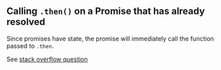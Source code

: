 ## Calling `.then()` on a Promise that has already resolved

Since promises have state, the promise will immediately call the function passed to `.then`.

See [stack overflow question](https://stackoverflow.com/questions/32059531/what-happens-if-a-promise-completes-before-then-is-called#:~:text=A%20promise%20has%20state%2C%20which,fulfilled%20after%20they%20were%20attached.)
